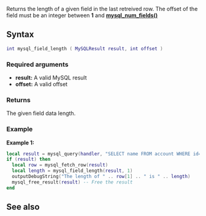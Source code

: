 <pageclass class="#AA7592" subcaption="MTA-MySQL Module"></pageclass>

{{ModuleFunction|MTA-MySQL}}
Returns the length of a given field in the last retreived row. The offset of the field must be an integer between '''1''' and '''[[/Modules/MTA-MySQL/mysql_num_fields.md|mysql_num_fields()]]'''

==Syntax==
<syntaxhighlight lang="lua">
int mysql_field_length ( MySQLResult result, int offset )
</syntaxhighlight>
===Required arguments===
* '''result:''' A valid MySQL result
* '''offset:''' A valid offset

===Returns===
The given field data length.

===Example===
'''Example 1:'''
<syntaxhighlight lang="lua">
local result = mysql_query(handler, "SELECT name FROM account WHERE id='1' LIMIT 1") -- Execute the query
if (result) then
  local row = mysql_fetch_row(result)
  local length = mysql_field_length(result, 1)
  outputDebugString("The length of " .. row[1] .. " is " .. length)
  mysql_free_result(result) -- Free the result
end
</syntaxhighlight>

==See also==
{{Modules/MTA-MySQL/Result_functions}}